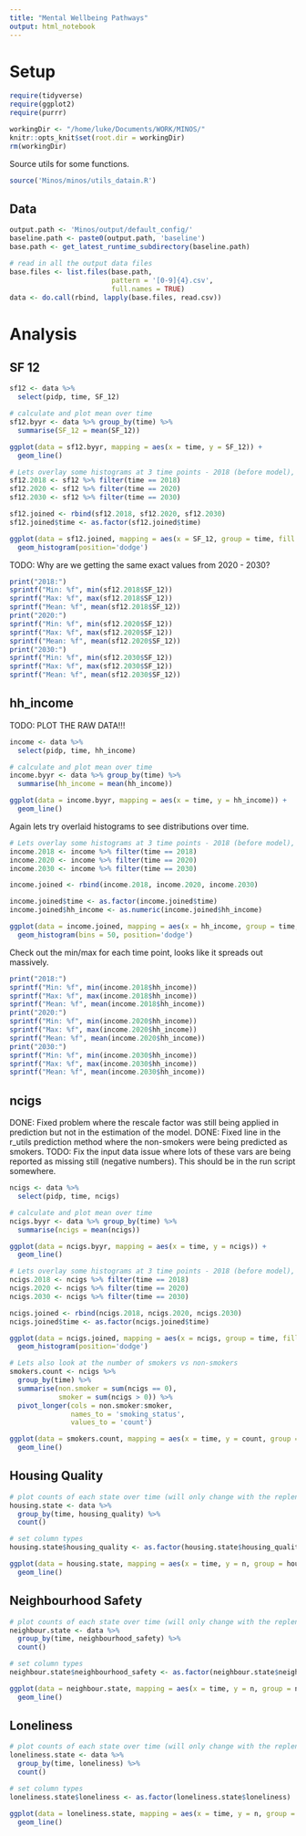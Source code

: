 ```yaml
---
title: "Mental Wellbeing Pathways"
output: html_notebook
---
```


# Setup

```r

require(tidyverse)
require(ggplot2)
require(purrr)

workingDir <- "/home/luke/Documents/WORK/MINOS/"
knitr::opts_knit$set(root.dir = workingDir)
rm(workingDir)
```

Source utils for some functions.
```r
source('Minos/minos/utils_datain.R')
```

## Data

```r
output.path <- 'Minos/output/default_config/'
baseline.path <- paste0(output.path, 'baseline')
base.path <- get_latest_runtime_subdirectory(baseline.path)

# read in all the output data files
base.files <- list.files(base.path,
                         pattern = '[0-9]{4}.csv',
                         full.names = TRUE)
data <- do.call(rbind, lapply(base.files, read.csv))
```

# Analysis

## SF 12

```r
sf12 <- data %>% 
  select(pidp, time, SF_12)

# calculate and plot mean over time
sf12.byyr <- data %>% group_by(time) %>%
  summarise(SF_12 = mean(SF_12))

ggplot(data = sf12.byyr, mapping = aes(x = time, y = SF_12)) +
  geom_line()
```

```r
# Lets overlay some histograms at 3 time points - 2018 (before model), 2020 (pathways kick in?), 2030 (long term)
sf12.2018 <- sf12 %>% filter(time == 2018)
sf12.2020 <- sf12 %>% filter(time == 2020)
sf12.2030 <- sf12 %>% filter(time == 2030)

sf12.joined <- rbind(sf12.2018, sf12.2020, sf12.2030)
sf12.joined$time <- as.factor(sf12.joined$time)

ggplot(data = sf12.joined, mapping = aes(x = SF_12, group = time, fill = time, color = time)) +
  geom_histogram(position='dodge')
```

TODO: Why are we getting the same exact values from 2020 - 2030?

```r
print("2018:")
sprintf("Min: %f", min(sf12.2018$SF_12))
sprintf("Max: %f", max(sf12.2018$SF_12))
sprintf("Mean: %f", mean(sf12.2018$SF_12))
print("2020:")
sprintf("Min: %f", min(sf12.2020$SF_12))
sprintf("Max: %f", max(sf12.2020$SF_12))
sprintf("Mean: %f", mean(sf12.2020$SF_12))
print("2030:")
sprintf("Min: %f", min(sf12.2030$SF_12))
sprintf("Max: %f", max(sf12.2030$SF_12))
sprintf("Mean: %f", mean(sf12.2030$SF_12))
```

## hh_income

TODO: PLOT THE RAW DATA!!!

```r
income <- data %>% 
  select(pidp, time, hh_income)

# calculate and plot mean over time
income.byyr <- data %>% group_by(time) %>%
  summarise(hh_income = mean(hh_income))

ggplot(data = income.byyr, mapping = aes(x = time, y = hh_income)) +
  geom_line()
```

Again lets try overlaid histograms to see distributions over time.

```r
# Lets overlay some histograms at 3 time points - 2018 (before model), 2020 (pathways kick in?), 2030 (long term)
income.2018 <- income %>% filter(time == 2018)
income.2020 <- income %>% filter(time == 2020)
income.2030 <- income %>% filter(time == 2030)

income.joined <- rbind(income.2018, income.2020, income.2030)

income.joined$time <- as.factor(income.joined$time)
income.joined$hh_income <- as.numeric(income.joined$hh_income)

ggplot(data = income.joined, mapping = aes(x = hh_income, group = time, fill = time, color = time)) +
  geom_histogram(bins = 50, position='dodge')
```


Check out the min/max for each time point, looks like it spreads out massively.
```r
print("2018:")
sprintf("Min: %f", min(income.2018$hh_income))
sprintf("Max: %f", max(income.2018$hh_income))
sprintf("Mean: %f", mean(income.2018$hh_income))
print("2020:")
sprintf("Min: %f", min(income.2020$hh_income))
sprintf("Max: %f", max(income.2020$hh_income))
sprintf("Mean: %f", mean(income.2020$hh_income))
print("2030:")
sprintf("Min: %f", min(income.2030$hh_income))
sprintf("Max: %f", max(income.2030$hh_income))
sprintf("Mean: %f", mean(income.2030$hh_income))
```

## ncigs

DONE: Fixed problem where the rescale factor was still being applied in prediction but not in the estimation of the model.
DONE: Fixed line in the r_utils prediction method where the non-smokers were being predicted as smokers.
TODO: Fix the input data issue where lots of these vars are being reported as missing still (negative numbers). This should be in the run script somewhere.

```r
ncigs <- data %>% 
  select(pidp, time, ncigs)

# calculate and plot mean over time
ncigs.byyr <- data %>% group_by(time) %>%
  summarise(ncigs = mean(ncigs))

ggplot(data = ncigs.byyr, mapping = aes(x = time, y = ncigs)) +
  geom_line()
```

```r
# Lets overlay some histograms at 3 time points - 2018 (before model), 2020 (pathways kick in?), 2030 (long term)
ncigs.2018 <- ncigs %>% filter(time == 2018)
ncigs.2020 <- ncigs %>% filter(time == 2020)
ncigs.2030 <- ncigs %>% filter(time == 2030)

ncigs.joined <- rbind(ncigs.2018, ncigs.2020, ncigs.2030)
ncigs.joined$time <- as.factor(ncigs.joined$time)

ggplot(data = ncigs.joined, mapping = aes(x = ncigs, group = time, fill = time, color = time)) +
  geom_histogram(position='dodge')
```

```r
# Lets also look at the number of smokers vs non-smokers
smokers.count <- ncigs %>% 
  group_by(time) %>%
  summarise(non.smoker = sum(ncigs == 0),
            smoker = sum(ncigs > 0)) %>%
  pivot_longer(cols = non.smoker:smoker,
               names_to = 'smoking_status',
               values_to = 'count')

ggplot(data = smokers.count, mapping = aes(x = time, y = count, group = smoking_status, color = smoking_status)) +
  geom_line()
```

## Housing Quality

```r
# plot counts of each state over time (will only change with the replenishing but good to see)
housing.state <- data %>% 
  group_by(time, housing_quality) %>%
  count()

# set column types
housing.state$housing_quality <- as.factor(housing.state$housing_quality)

ggplot(data = housing.state, mapping = aes(x = time, y = n, group = housing_quality, color = housing_quality)) +
  geom_line()
```

## Neighbourhood Safety

```r
# plot counts of each state over time (will only change with the replenishing but good to see)
neighbour.state <- data %>% 
  group_by(time, neighbourhood_safety) %>%
  count()

# set column types
neighbour.state$neighbourhood_safety <- as.factor(neighbour.state$neighbourhood_safety)

ggplot(data = neighbour.state, mapping = aes(x = time, y = n, group = neighbourhood_safety, color = neighbourhood_safety)) +
  geom_line()
```

## Loneliness

```r
# plot counts of each state over time (will only change with the replenishing but good to see)
loneliness.state <- data %>% 
  group_by(time, loneliness) %>%
  count()

# set column types
loneliness.state$loneliness <- as.factor(loneliness.state$loneliness)

ggplot(data = loneliness.state, mapping = aes(x = time, y = n, group = loneliness, color = loneliness)) +
  geom_line()
```


```r

```


